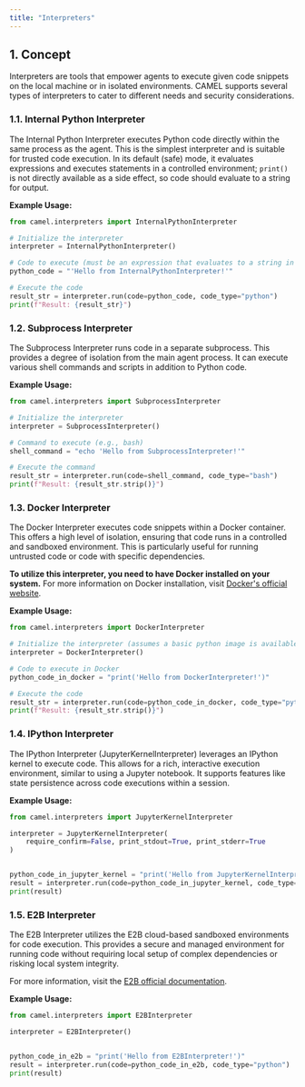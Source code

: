 ```yaml
---
title: "Interpreters"
---
```


## 1. Concept
Interpreters are tools that empower agents to execute given code snippets on the local machine or in isolated environments. CAMEL supports several types of interpreters to cater to different needs and security considerations.

### 1.1. Internal Python Interpreter
The Internal Python Interpreter executes Python code directly within the same process as the agent. This is the simplest interpreter and is suitable for trusted code execution. In its default (safe) mode, it evaluates expressions and executes statements in a controlled environment; `print()` is not directly available as a side effect, so code should evaluate to a string for output.

**Example Usage:**
```python
from camel.interpreters import InternalPythonInterpreter

# Initialize the interpreter
interpreter = InternalPythonInterpreter()

# Code to execute (must be an expression that evaluates to a string in safe mode)
python_code = "'Hello from InternalPythonInterpreter!'"

# Execute the code
result_str = interpreter.run(code=python_code, code_type="python")
print(f"Result: {result_str}")
```

### 1.2. Subprocess Interpreter
The Subprocess Interpreter runs code in a separate subprocess. This provides a degree of isolation from the main agent process. It can execute various shell commands and scripts in addition to Python code.

**Example Usage:**
```python
from camel.interpreters import SubprocessInterpreter

# Initialize the interpreter
interpreter = SubprocessInterpreter()

# Command to execute (e.g., bash)
shell_command = "echo 'Hello from SubprocessInterpreter!'"

# Execute the command
result_str = interpreter.run(code=shell_command, code_type="bash")
print(f"Result: {result_str.strip()}")
```

### 1.3. Docker Interpreter
The Docker Interpreter executes code snippets within a Docker container. This offers a high level of isolation, ensuring that code runs in a controlled and sandboxed environment. This is particularly useful for running untrusted code or code with specific dependencies.

**To utilize this interpreter, you need to have Docker installed on your system.** For more information on Docker installation, visit [Docker's official website](https://docs.docker.com/get-docker/).

**Example Usage:**
```python
from camel.interpreters import DockerInterpreter

# Initialize the interpreter (assumes a basic python image is available)
interpreter = DockerInterpreter()

# Code to execute in Docker
python_code_in_docker = "print('Hello from DockerInterpreter!')"

# Execute the code
result_str = interpreter.run(code=python_code_in_docker, code_type="python")
print(f"Result: {result_str.strip()}")
```

### 1.4. IPython Interpreter
The IPython Interpreter (JupyterKernelInterpreter) leverages an IPython kernel to execute code. This allows for a rich, interactive execution environment, similar to using a Jupyter notebook. It supports features like state persistence across code executions within a session.

**Example Usage:**
```python
from camel.interpreters import JupyterKernelInterpreter

interpreter = JupyterKernelInterpreter(
    require_confirm=False, print_stdout=True, print_stderr=True
)


python_code_in_jupyter_kernel = "print('Hello from JupyterKernelInterpreter!')"
result = interpreter.run(code=python_code_in_jupyter_kernel, code_type="python")
print(result)
```

### 1.5. E2B Interpreter
The E2B Interpreter utilizes the E2B cloud-based sandboxed environments for code execution. This provides a secure and managed environment for running code without requiring local setup of complex dependencies or risking local system integrity.

For more information, visit the [E2B official documentation](https://e2b.dev/docs).

**Example Usage:**
```python
from camel.interpreters import E2BInterpreter

interpreter = E2BInterpreter()


python_code_in_e2b = "print('Hello from E2BInterpreter!')"
result = interpreter.run(code=python_code_in_e2b, code_type="python")
print(result)
```